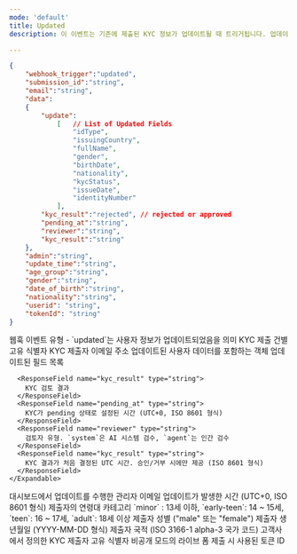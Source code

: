 ```yaml
---
mode: 'default'
title: Updated
description: 이 이벤트는 기존에 제출된 KYC 정보가 업데이트될 때 트리거됩니다. 업데이트는 관리자의 수동 변경이나 시스템에 의해 발생할 수 있습니다. 이 웹훅을 통해 KYC 데이터의 변경 사항을 실시간으로 추적하고 필요한 조치를 즉시 취할 수 있습니다.

---
```


```json updated-webhook-sample.json
{
	"webhook_trigger":"updated",
	"submission_id":"string",
	"email":"string",
	"data":
	{
		"update":
			[   // List of Updated Fields
				"idType",
				"issuingCountry",
				"fullName",
				"gender",
				"birthDate",
				"nationality",
				"kycStatus",
				"issueDate",
				"identityNumber"
			],
		"kyc_result":"rejected", // rejected or approved
		"pending_at":"string",
		"reviewer":"string",
		"kyc_result":"string"
	},
	"admin":"string",
	"update_time":"string",
	"age_group":"string",
	"gender":"string",
	"date_of_birth":"string",
	"nationality":"string",
	"userid": "string",
	"tokenId": "string"
}
```

<ResponseField name="webhook_trigger" type="string">
  웹훅 이벤트 유형 - `updated`는 사용자 정보가 업데이트되었음을 의미
</ResponseField>

<ResponseField name="submission_id" type="string" >
  KYC 제출 건별 고유 식별자
</ResponseField>


<ResponseField name="email" type="string" >
  KYC 제출자 이메일 주소
</ResponseField>



<ResponseField name="data" type="object">
	업데이트된 사용자 데이터를 포함하는 객체
    <Expandable title="update" type="array">
      <ResponseField name="update" type="array">
        업데이트된 필드 목록
      </ResponseField>

      <ResponseField name="kyc_result" type="string">
        KYC 검토 결과
      </ResponseField>
	  <ResponseField name="pending_at" type="string">
        KYC가 pending 상태로 설정된 시간 (UTC+0, ISO 8601 형식)
      </ResponseField>
	  <ResponseField name="reviewer" type="string">
  		검토자 유형. `system`은 AI 시스템 검수, `agent`는 인간 검수
      </ResponseField>
	  <ResponseField name="kyc_result" type="string">
     	KYC 결과가 처음 결정된 UTC 시간. 승인/거부 시에만 제공 (ISO 8601 형식)
      </ResponseField>
    </Expandable>
</ResponseField>



<ResponseField name="admin" type="string" >
  대시보드에서 업데이트를 수행한 관리자 이메일
</ResponseField>

<ResponseField name="update_time" type="string" >
 업데이트가 발생한 시간 (UTC+0, ISO 8601 형식)
</ResponseField>
<ResponseField name="age_group" type="string" >
  제출자의 연령대 카테고리
  `minor` : 13세 이하, 
  `early-teen`: 14 ~ 15세, 
  `teen`: 16 ~ 17세, 
  `adult`: 18세 이상 
</ResponseField>
<ResponseField name="gender" type="string" >
	제출자 성별 ("male" 또는 "female")
</ResponseField>
<ResponseField name="date_of_birth" type="string" >
제출자 생년월일 (YYYY-MM-DD 형식)
</ResponseField>
<ResponseField name="nationality" type="string" >
제출자 국적 (ISO 3166-1 alpha-3 국가 코드)
</ResponseField>



<ResponseField name="userid" type="string" >
  고객사에서 정의한 KYC 제출자 고유 식별자
</ResponseField>

<ResponseField name="tokenId" type="string" >
  비공개 모드의 라이브 폼 제출 시 사용된 토큰 ID
</ResponseField>



